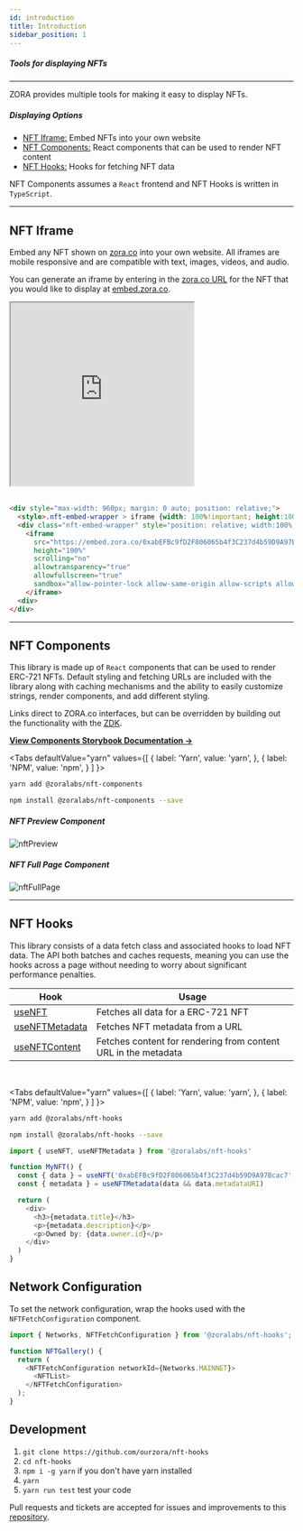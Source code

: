 ```yaml
---
id: introduction
title: Introduction
sidebar_position: 1
---
```



##### Tools for displaying NFTs

---

ZORA provides multiple tools for making it easy to display NFTs.

##### Displaying Options
- [NFT Iframe:](./introduction#nft-iframe) Embed NFTs into your own website
- [NFT Components:](./introduction#nft-components) React components that can be used to render NFT content
- [NFT Hooks:](./introduction#nft-hooks) Hooks for fetching NFT data

NFT Components assumes a `React` frontend and NFT Hooks is written in `TypeScript`.

---


## NFT Iframe 
Embed any NFT shown on [zora.co](https://zora.co/) into your own website. All iframes are mobile responsive and are compatible with text, images, videos, and audio.

You can generate an iframe by entering in the [zora.co URL](https://zora.co/collections/zora/5846) for the NFT that you would like to display at [embed.zora.co](https://embed.zora.co/).

<iframe src="https://embed.zora.co/0xabEFBc9fD2F806065b4f3C237d4b59D9A97Bcac7/5846?title=false&controls=false&loop=false&autoplay=false"
  width="325" 
  height="325" 
  scrolling="no" 
  allowtransparency="true" 
  allowfullscreen="true" 
  sandbox="allow-pointer-lock allow-same-origin allow-scripts allow-popups">
</iframe>
    
<br/>
<br/>

```html
<div style="max-width: 960px; margin: 0 auto; position: relative;">
  <style>.nft-embed-wrapper > iframe {width: 100%!important; height:100%!important; border: 0; position: absolute; top: 0; left: 0;}</style>
  <div class="nft-embed-wrapper" style="position: relative; width:100%; height:0; padding-bottom: 100%;">
    <iframe 
      src="https://embed.zora.co/0xabEFBc9fD2F806065b4f3C237d4b59D9A97Bcac7/5846?title=false&controls=false&loop=false&autoplay=false" width="100%" 
      height="100%" 
      scrolling="no" 
      allowtransparency="true" 
      allowfullscreen="true" 
      sandbox="allow-pointer-lock allow-same-origin allow-scripts allow-popups">
    </iframe>
  <div>
</div>
```

---

## NFT Components

This library is made up of `React` components that can be used to render ERC-721 NFTs.
Default styling and fetching URLs are included with the library along with caching mechanisms and the ability to easily customize strings, render components, and add different styling.

Links direct to ZORA.co interfaces, but can be overridden by building out the functionality with the [ZDK](../../../docs/developer-tools/zdk/introduction).

[**View Components Storybook Documentation ->**](https://ourzora.github.io/nft-components/?path=/story/introduction--page)

<Tabs
  defaultValue="yarn"
  values={[
    { label: 'Yarn', value: 'yarn', },
    { label: 'NPM', value: 'npm', }
  ]
}>
<TabItem value="yarn">

```bash
yarn add @zoralabs/nft-components
```

</TabItem>
<TabItem value="npm">

```bash
npm install @zoralabs/nft-components --save
```

</TabItem>
</Tabs>

##### NFT Preview Component

![nftPreview](../../../static/img/nftPreview.png)

##### NFT Full Page Component

![nftFullPage](../../../static/img/nftFullPage.png)


---

## NFT Hooks

This library consists of a data fetch class and associated hooks to load NFT data.
The API both batches and caches requests, meaning you can use the hooks across a page without needing to worry about
significant performance penalties.

| **Hook**                                                                       | **Usage**                                                      |
| ------------------------------------------------------------------------------ | -------------------------------------------------------------- |
| [useNFT](/docs/developer-tools/nft-rendering/nft-hooks/useNft)                 | Fetches all data for a ERC-721 NFT                             |
| [useNFTMetadata](/docs/developer-tools/nft-rendering/nft-hooks/usenftmetadata) | Fetches NFT metadata from a URL                                |
| [useNFTContent](/docs/developer-tools/nft-rendering/nft-hooks/usenftcontent)   | Fetches content for rendering from content URL in the metadata |

<br />

<Tabs
  defaultValue="yarn"
  values={[
    { label: 'Yarn', value: 'yarn', },
    { label: 'NPM', value: 'npm', }
  ]
}>
<TabItem value="yarn">

```bash
yarn add @zoralabs/nft-hooks
```

</TabItem>
<TabItem value="npm">

```bash
npm install @zoralabs/nft-hooks --save
```

</TabItem>
</Tabs>

```typescript
import { useNFT, useNFTMetadata } from '@zoralabs/nft-hooks'

function MyNFT() {
  const { data } = useNFT('0xabEFBc9fD2F806065b4f3C237d4b59D9A97Bcac7', '20')
  const { metadata } = useNFTMetadata(data && data.metadataURI)

  return (
    <div>
      <h3>{metadata.title}</h3>
      <p>{metadata.description}</p>
      <p>Owned by: {data.owner.id}</p>
    </div>
  )
}
```

## Network Configuration

To set the network configuration, wrap the hooks used with the `NFTFetchConfiguration` component.

```typescript
import { Networks, NFTFetchConfiguration } from '@zoralabs/nft-hooks';

function NFTGallery() {
  return (
    <NFTFetchConfiguration networkId={Networks.MAINNET}>
      <NFTList>
    </NFTFetchConfiguration>
  );
}
```

## Development

1. `git clone https://github.com/ourzora/nft-hooks`
2. `cd nft-hooks`
3. `npm i -g yarn` if you don't have yarn installed
4. `yarn`
5. `yarn run test` test your code

Pull requests and tickets are accepted for issues and improvements to this [repository](https://github.com/ourzora/nft-hooks).
